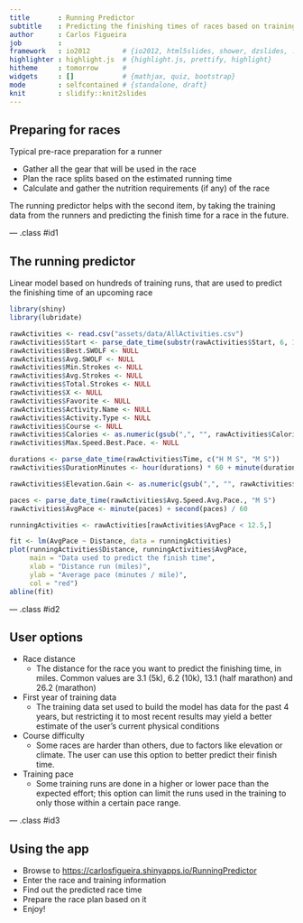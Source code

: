 ```yaml
---
title       : Running Predictor
subtitle    : Predicting the finishing times of races based on training data
author      : Carlos Figueira
job         : 
framework   : io2012        # {io2012, html5slides, shower, dzslides, ...}
highlighter : highlight.js  # {highlight.js, prettify, highlight}
hitheme     : tomorrow      # 
widgets     : []            # {mathjax, quiz, bootstrap}
mode        : selfcontained # {standalone, draft}
knit        : slidify::knit2slides
---
```


## Preparing for races

Typical pre-race preparation for a runner

- Gather all the gear that will be used in the race
- Plan the race splits based on the estimated running time
- Calculate and gather the nutrition requirements (if any) of the race

The running predictor helps with the second item, by taking the training data
from the runners and predicting the finish time for a race in the future.

--- .class #id1 

## The running predictor

Linear model based on hundreds of training runs, that are used to predict the finishing time of an upcoming race

```r
library(shiny)
library(lubridate)

rawActivities <- read.csv("assets/data/AllActivities.csv")
rawActivities$Start <- parse_date_time(substr(rawActivities$Start, 6, 100), "b d Y H M")
rawActivities$Best.SWOLF <- NULL
rawActivities$Avg.SWOLF <- NULL
rawActivities$Min.Strokes <- NULL
rawActivities$Avg.Strokes <- NULL
rawActivities$Total.Strokes <- NULL
rawActivities$X <- NULL
rawActivities$Favorite <- NULL
rawActivities$Activity.Name <- NULL
rawActivities$Activity.Type <- NULL
rawActivities$Course <- NULL
rawActivities$Calories <- as.numeric(gsub(",", "", rawActivities$Calories))
rawActivities$Max.Speed.Best.Pace. <- NULL

durations <- parse_date_time(rawActivities$Time, c("H M S", "M S"))
rawActivities$DurationMinutes <- hour(durations) * 60 + minute(durations) + second(durations) / 60

rawActivities$Elevation.Gain <- as.numeric(gsub(",", "", rawActivities$Elevation.Gain))

paces <- parse_date_time(rawActivities$Avg.Speed.Avg.Pace., "M S")
rawActivities$AvgPace <- minute(paces) + second(paces) / 60

runningActivities <- rawActivities[rawActivities$AvgPace < 12.5,]

fit <- lm(AvgPace ~ Distance, data = runningActivities)
plot(runningActivities$Distance, runningActivities$AvgPace,
     main = "Data used to predict the finish time",
     xlab = "Distance run (miles)",
     ylab = "Average pace (minutes / mile)",
     col = "red")
abline(fit)
```

--- .class #id2 

## User options

- Race distance
    - The distance for the race you want to predict the finishing time, in miles. Common values are 3.1 (5k), 6.2 (10k), 13.1 (half marathon) and 26.2 (marathon)
- First year of training data
    - The training data set used to build the model has data for the past 4 years, but restricting it to most recent results may yield a better estimate of the user's current physical conditions
- Course difficulty
    - Some races are harder than others, due to factors like elevation or climate. The user can use this option to better predict their finish time.
- Training pace
    - Some training runs are done in a higher or lower pace than the expected effort; this option can limit the runs used in the training to only those within a certain pace range.

--- .class #id3

## Using the app

- Browse to [https://carlosfigueira.shinyapps.io/RunningPredictor](https://carlosfigueira.shinyapps.io/RunningPredictor)
- Enter the race and training information
- Find out the predicted race time
- Prepare the race plan based on it
- Enjoy!
